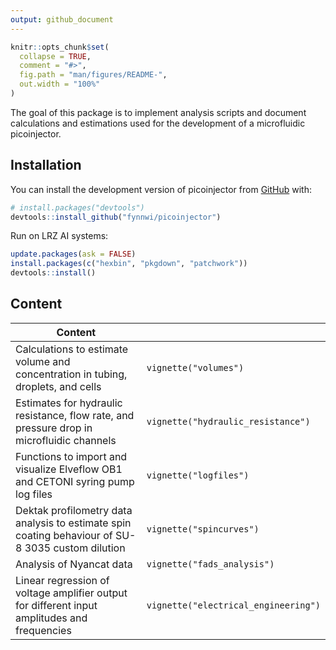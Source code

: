 ```yaml
---
output: github_document
---
```


<!-- README.md is generated from README.Rmd. Please edit that file -->

```r
knitr::opts_chunk$set(
  collapse = TRUE,
  comment = "#>",
  fig.path = "man/figures/README-",
  out.width = "100%"
)
```



The goal of this package is to implement analysis scripts and document calculations and estimations used for the development of a microfluidic picoinjector.


<!-- ![Picoinjector](vignettes/images/006_pi30_v4.png) -->


## Installation

You can install the development version of picoinjector from [GitHub](https://github.com/) with:

``` r
# install.packages("devtools")
devtools::install_github("fynnwi/picoinjector")
```

Run on LRZ AI systems:

```r
update.packages(ask = FALSE)
install.packages(c("hexbin", "pkgdown", "patchwork"))
devtools::install()
```



## Content



| Content                                                                                           |                                      |
|---------------------------------------------------------------------------------------------------|--------------------------------------|
| Calculations to estimate volume and concentration in tubing, droplets, and cells                  | `vignette("volumes")`                |
| Estimates for hydraulic resistance, flow rate, and pressure drop in microfluidic channels         | `vignette("hydraulic_resistance")`   |
| Functions to import and visualize Elveflow OB1 and CETONI syring pump log files                   | `vignette("logfiles")`               |
| Dektak profilometry data analysis to estimate spin coating behaviour of SU-8 3035 custom dilution | `vignette("spincurves")`             |
| Analysis of Nyancat data                                                                          | `vignette("fads_analysis")`          |
| Linear regression of voltage amplifier output for different input amplitudes and frequencies      | `vignette("electrical_engineering")` |


